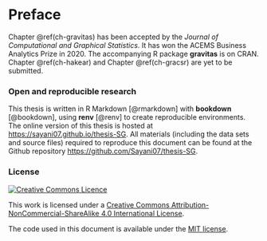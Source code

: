 # Preface {-#ch-preface}

Chapter \@ref(ch-gravitas) has been accepted by the *Journal of Computational and Graphical Statistics*. It has won the ACEMS Business Analytics Prize in 2020. The accompanying R package **gravitas** is on CRAN. Chapter \@ref(ch-hakear) and Chapter \@ref(ch-gracsr) are yet to be submitted.

### Open and reproducible research {-}

This thesis is written in R Markdown [@rmarkdown] with **bookdown** [@bookdown], using **renv** [@renv] to create reproducible environments. The online version of this thesis is hosted at <https://sayani07.github.io/thesis-SG>. All materials (including the data sets and source files) required to reproduce this document can be found at the Github repository <https://github.com/Sayani07/thesis-SG>.

### License {-}

<a rel="license" href="http://creativecommons.org/licenses/by-nc-sa/4.0/"><img alt="Creative Commons Licence" style="border-width:0" src="https://i.creativecommons.org/l/by-nc-sa/4.0/88x31.png" /></a>

This work is licensed under a [Creative Commons Attribution-NonCommercial-ShareAlike 4.0 International License](http://creativecommons.org/licenses/by-nc-sa/4.0/).

The code used in this document is available under the [MIT license](https://opensource.org/licenses/MIT).

\clearpage\pagenumbering{arabic}\setcounter{page}{0}
